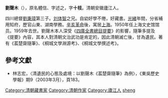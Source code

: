 '''劉聲木'''（{{bd|1876年||1959年}}），原名體信、字述之，字'''十枝'''。清朝安徽廬江人。

四川總督[[劉秉璋|劉秉璋]]第三子。[[刘体智|刘体智]]之兄。自幼好學不倦，好藏書。[[光緒|光緒]]年間，分省補用知府，歷官山東、湖南學務。[[辛亥革命|辛亥革命]]後，寓居[[上海|上海]]。1950年任上海文史馆馆员。1959年去世。劉聲木本人深受《[[四庫全書總目提要|四庫全書總目提要]]》的影響，隨筆多提及《提要》內容，其本人對清朝文治武功是肯定的，因此清朝滅亡後，甘為遺民。著有《萇楚齋隨筆》、《桐城文學淵源考》、《桐城文學撰述考》。

==參考文獻==
*林志宏，〈清遺民的心態及處境：以劉聲木《萇楚齋隨筆》為例〉，《東吳歷史學報》期9（2003年3月），頁183。

{{normdaten}}
{{DEFAULTSORT:Liu shengmu}}
[[Category:清朝藏書家|Category:清朝藏書家]]
[[Category:清朝作家|Category:清朝作家]]
[[Category:廬江人|Category:廬江人]]
[[Category:劉姓|sheng]]
{{清朝人物小作品}}